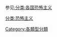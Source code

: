 {{Terrorism category definition}}
参见[[:分类:各国恐怖主义|:分类:各国恐怖主义]]

[[分类:恐怖主义|分类:恐怖主义]]
[[Category:各類型分類|Category:各類型分類]]
